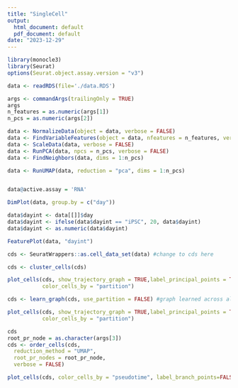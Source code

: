 ```yaml
---
title: "SingleCell"
output:
  html_document: default
  pdf_document: default
date: "2023-12-29"
---
```


```r
library(monocle3)
library(Seurat)
options(Seurat.object.assay.version = "v3")

data <- readRDS(file='./data.RDS')

args <- commandArgs(trailingOnly = TRUE)
args
n_features = as.numeric(args[1])
n_pcs = as.numeric(args[2])

data <- NormalizeData(object = data, verbose = FALSE)
data <- FindVariableFeatures(object = data, nfeatures = n_features, verbose = FALSE, selection.method = 'vst')
data <- ScaleData(data, verbose = FALSE)
data <- RunPCA(data, npcs = n_pcs, verbose = FALSE)
data <- FindNeighbors(data, dims = 1:n_pcs)

data <- RunUMAP(data, reduction = "pca", dims = 1:n_pcs)


data@active.assay = 'RNA'
```

```r
DimPlot(data, group.by = c("day"))
```

```r
data$dayint <- data[[]]$day
data$dayint <- ifelse(data$dayint == "iPSC", 20, data$dayint)
data$dayint <- as.numeric(data$dayint)

FeaturePlot(data, "dayint")
```

```r
cds <- SeuratWrappers::as.cell_data_set(data) #change to cds here

cds <- cluster_cells(cds)

plot_cells(cds, show_trajectory_graph = TRUE,label_principal_points = TRUE,
           color_cells_by = "partition")
```

```r
cds <- learn_graph(cds, use_partition = FALSE) #graph learned across all partitions
```

```r
plot_cells(cds, show_trajectory_graph = TRUE,label_principal_points = TRUE,
           color_cells_by = "partition")
```

```r
cds
root_pr_node = as.character(args[3])
cds <- order_cells(cds,
  reduction_method = "UMAP",
  root_pr_nodes = root_pr_node,
  verbose = FALSE)
```

```r
plot_cells(cds, color_cells_by = "pseudotime", label_branch_points=FALSE, label_leaves=FALSE)
```
